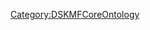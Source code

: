 <includeonly><code>{{{1}}}</code></includeonly><noinclude>[[Category:DSKMFCoreOntology]]</noinclude>
